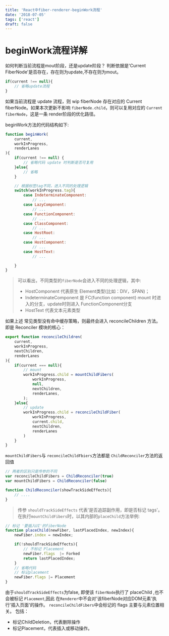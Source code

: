 ```yaml
---
title: 'React中fiber-renderer-beginWork流程'
date: '2018-07-05'
tags: ['react']
draft: false
---
```


# beginWork流程详解

如何判断当前流程是mout阶段，还是update阶段？ 判断依据是'Current FiberNode'是否存在，存在则为update,不存在则为mout。

```jsx
if(current !== null){
    // 省略update流程
}
```

如果当前流程是 update 流程，则 wip fiberNode 存在对应的 Current fiberNode。如果本次更新不影响 `fiberNode.child`，则可以复用对应的 `Current fiberNode`，这是一条 render阶段的优化路径。

beginWork方法的代码结构如下:

```javascript
function beginWork(
    current,
    workInProgress,
    renderLanes
){
    if(current !== null) {
        // 省略代码 update 时判断是否可复用
    }else{
        // 省略
    }

    // 根据标签tag不同，进入不同的处理逻辑
    switch(workInProgress.tag){
        case IndeterminateComponent:
            // ...
        case LazyComponent:
            // ...
        case FunctionComponent:
            // ...
        case ClassComponent:
            // ...
        case HostRoot:
            // ...
        case HostComponent:
            // ...
        case HostText:
            // ...

    }
}
```

> 可以看出，不同类型的`fiberNode`会进入不同的处理逻辑，其中:
>
> - HostComponent 代表原生 Element类型(比如：DIV，SPAN)；
> - IndeterminateComponent 是 FC(function component) mount 时进入的分支，update时则进入 FunctionComponent分支
> - HostText 代表文本元素类型
>
如果上述 常见类型没有命中缓存策略，则最终会进入 reconcileChildren 方法。即是 Reconciler 模块的核心：

```javascript
export function reconcileChildren(
    current,
    workInProgress,
    nextChildren,
    renderLanes
){
    if(current === null){
        // mount
        workInProgress.child = mountChildFibers(
            workInProgress,
            null,
            nextChildren,
            renderLanes,
        );
    }else{
        // update
        workInProgress.child = reconcileChildFiber(
            workInProgress,
            current.child,
            nextChildren,
            renderLanes
        )
    }
}
```

`mountChildFibers`与 `reconcileChildFbiers`方法都是 `ChildReconciler`方法的返回值

```javascript
// 两者的区别只是传参的不同
var reconcileChildFibers = ChildReconciler(true)
var mountChildFibers = ChildReconciler(false)

function ChildReconciler(showTrackSideEffects){
    // ....
}
```

> 传参 `shouldTrackSideEffects` 代表'是否追踪副作用，即是否标记 tags'。在执行`mountChildFibers`时，以其内部的`placeChild`方法举例:

```javascript
// 标记 '要插入UI'的fiberNode
function placeChild(newFiber, lastPlacedIndex, newIndex){
    newFiber.index = newIndex;

    if(!shouldTrackSideEffects){
        // 不标记 Placement
        newFiber.flags  |= Forked
        return lastPlacedIndex;
    }
    // 省略代码
    // 标记placement
    newFiber.flags |= Placement
}
```

由于`shouldTrackSideEffects`为false, 即使该 `fiberNode`执行了 placeChild ,也不会被标记 `Placement`,因此 在`Renderer`中不会对'该fiberNode对应DOM元素'执行'插入页面'的操作。 `reconcileChildFibers`中会标记的 flags 主要与元素位置相关。
包括：

- 标记ChildDeletion，代表删除操作
- 标记Placement，代表插入或移动操作。
